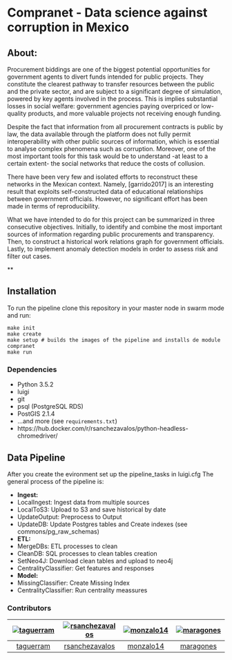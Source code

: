 # Compranet - Data science against corruption in Mexico

## About:
Procurement biddings are one of the biggest potential opportunities for government agents to divert funds intended for public projects. They constitute the clearest pathway to transfer resources between the public and the private sector, and are subject to a significant degree of simulation, powered by key agents involved in the process. This is implies substantial losses in social welfare: government agencies paying overpriced or low-quality products, and more valuable projects not receiving enough funding.

Despite the fact that information from all procurement contracts is public by law, the data available through the platform does not fully permit interoperability with other public sources of information, which is essential to analyse complex phenomena such as corruption. Moreover, one of the most important tools for this task would be to understand -at least to a certain extent- the social networks that reduce the costs of collusion.

There have been very few and isolated efforts to reconstruct these networks in the Mexican context. Namely, [garrido2017] is an interesting result that exploits self-constructed data of educational relationships between government officials. However, no significant effort has been made in terms of reproducibility. 

What we have intended to do for this project can be summarized in three consecutive objectives. Initially, to identify and combine the most important sources of information regarding public procurements and transparency. Then, to construct a historical work relations graph for government officials. Lastly, to implement anomaly detection models in order to assess risk and filter out cases.

**


## Installation
To run the pipeline clone this repository in your master node in swarm mode and run: 

```
make init 
make create
make setup # builds the images of the pipeline and installs de module compranet
make run
```

### Dependencies

* Python 3.5.2
* luigi
* git
* psql (PostgreSQL RDS)
* PostGIS 2.1.4
* ...and more (see `requirements.txt`)
* https://hub.docker.com/r/rsanchezavalos/python-headless-chromedriver/


## Data Pipeline

After you create the evironment set up the pipeline_tasks in luigi.cfg 
The general process of the pipeline is:

* **Ingest:**
* LocalIngest: Ingest data from multiple sources
* LocalToS3: Upload to S3 and save historical by date
* UpdateOutput: Preprocess to Output
* UpdateDB: Update Postgres tables and Create indexes (see commons/pg_raw_schemas)
* **ETL:**
* MergeDBs: ETL processes to clean
* CleanDB: SQL processes to clean tables creation
* SetNeo4J: Download clean tables and upload to neo4j
* CentralityClassifier: Get features and responses
* **Model:**
* MissingClassifier: Create Missing Index
* CentralityClassifier: Run centrality meassures

### Contributors

| [![taguerram][ph-thalia]][gh-thalia] | [![rsanchezavalos][ph-rsanchez]][gh-rsanchez] | [![monzalo14][ph-monica]][gh-monica] | [![maragones][ph-manuel-a]][gh-manuel-a] |
|                 :--:                 |                     :--:                      |                     :--:             |                     :--:             |
|        [taguerram][gh-thalia]         |         [rsanchezavalos][gh-rsanchez]           |          [monzalo14][gh-monica]      |          [maragones][gh-manuel-a]      |



[ph-thalia]: https://avatars0.githubusercontent.com/u/20998351?v=3&s=460
[gh-thalia]: https://github.com/taguerram

[ph-monica]: https://avatars0.githubusercontent.com/u/16139907?v=3&s=460
[gh-monica]: https://github.com/monzalo14


[ph-manuel-a]: https://avatars2.githubusercontent.com/u/11464076?v=3&s=460
[gh-manuel-a]: https://github.com/maragones

[ph-rsanchez]: https://avatars.githubusercontent.com/u/10931011?v=3&s=460
[gh-rsanchez]: https://github.com/rsanchezavalos

